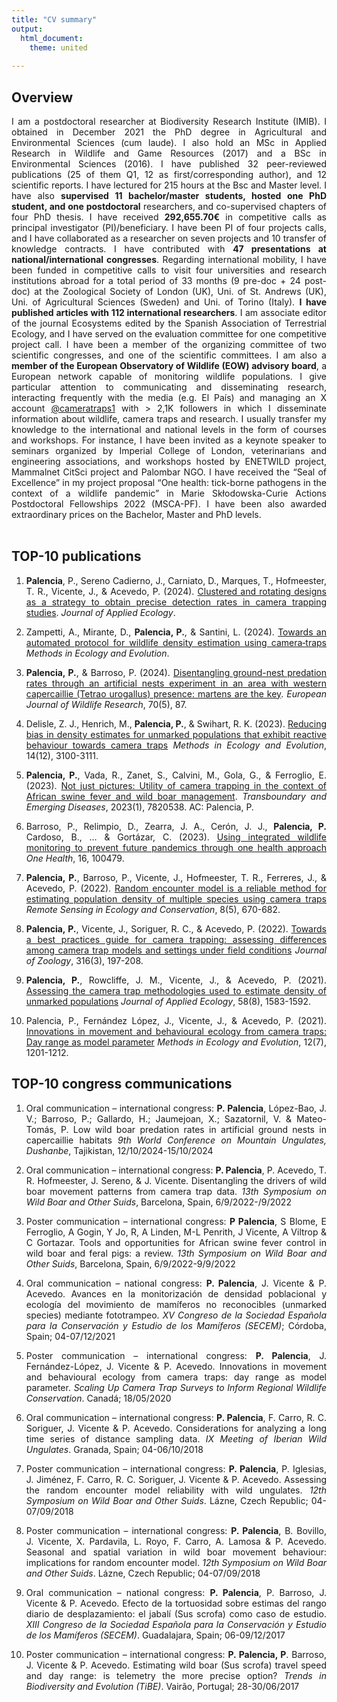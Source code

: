 ```yaml
---
title: "CV summary"
output: 
  html_document:
    theme: united
  
---
```

<style>
body {
text-align: justify}
</style>


## Overview
I am a postdoctoral researcher at Biodiversity Research Institute (IMIB). I obtained in December 2021 the PhD degree in Agricultural and Environmental Sciences (cum laude). I also hold an MSc in Applied Research in Wildlife and Game Resources (2017) and a BSc in Environmental Sciences (2016). I have published 32 peer-reviewed publications (25 of them Q1, 12 as first/corresponding author), and 12 scientific reports. I have lectured for 215 hours at the Bsc and Master level. I have also **supervised 11 bachelor/master students, hosted one PhD student, and one postdoctoral** researchers, and co-supervised chapters of four PhD thesis. I have received **292,655.70€** in competitive calls as principal investigator (PI)/beneficiary. I have been PI of four projects calls, and I have collaborated as a researcher on seven projects and 10 transfer of knowledge contracts. I have contributed with **47 presentations at national/international congresses**. Regarding international mobility, I have been funded in competitive calls to visit four universities and research institutions abroad for a total period of 33 months (9 pre-doc + 24 post-doc) at the Zoological Society of London (UK), Uni. of St. Andrews (UK), Uni. of Agricultural Sciences (Sweden) and Uni. of Torino (Italy). **I have published articles with 112 international researchers**. I am associate editor of the journal Ecosystems edited by the Spanish Association of Terrestrial Ecology, and I have served on the evaluation committee for one competitive project call. I have been a member of the organizing committee of two scientific congresses, and one of the scientific committees. I am also a **member of the European Observatory of Wildlife (EOW) advisory board**, a European network capable of monitoring wildlife populations. I give particular attention to communicating and disseminating research, interacting frequently with the media (e.g. El País) and managing an X account [@cameratraps1](https://x.com/cameratraps1) with > 2,1K followers in which I disseminate information about wildlife, camera traps and research. I usually transfer my knowledge to the international and national levels in the form of courses and workshops. For instance, I have been invited as a keynote speaker to seminars organized by Imperial College of London, veterinarians and engineering associations, and workshops hosted by ENETWILD project, Mammalnet CitSci project and Palombar NGO. I have received the “Seal of Excellence” in my project proposal “One health: tick-borne pathogens in the context of a wildlife pandemic” in Marie Skłodowska-Curie Actions Postdoctoral Fellowships 2022 (MSCA-PF). I have been also awarded extraordinary prices on the Bachelor, Master and PhD levels. 
<br/><br/>

## TOP-10 publications
1. **Palencia**, P., Sereno Cadierno, J., Carniato, D., Marques, T., Hofmeester, T. R., Vicente, J., & Acevedo, P. (2024). [Clustered and rotating designs as a strategy to obtain precise detection rates in camera trapping studies](https://besjournals.onlinelibrary.wiley.com/doi/full/10.1111/1365-2664.14690). *Journal of Applied Ecology*. 
	
2. Zampetti, A., Mirante, D., **Palencia, P.**, & Santini, L. (2024). [Towards an automated protocol for wildlife density estimation using camera‐traps](https://besjournals.onlinelibrary.wiley.com/doi/full/10.1111/2041-210X.14450) *Methods in Ecology and Evolution*. 
	
3. **Palencia, P.**, & Barroso, P. (2024). [Disentangling ground-nest predation rates through an artificial nests experiment in an area with western capercaillie (Tetrao urogallus) presence: martens are the key](https://link.springer.com/article/10.1007/s10344-024-01837-9). *European Journal of Wildlife Research*, 70(5), 87. 
	
4. Delisle, Z. J., Henrich, M., **Palencia, P.**, & Swihart, R. K. (2023). [Reducing bias in density estimates for unmarked populations that exhibit reactive behaviour towards camera traps](https://besjournals.onlinelibrary.wiley.com/doi/10.1111/2041-210X.14247) *Methods in Ecology and Evolution*, 14(12), 3100-3111. 
	
5. **Palencia, P.**, Vada, R., Zanet, S., Calvini, M., Gola, G., & Ferroglio, E. (2023). [Not just pictures: Utility of camera trapping in the context of African swine fever and wild boar management](https://onlinelibrary.wiley.com/doi/full/10.1155/2023/7820538?msockid=198d1e9a20b862c23d1d0b8b2110631c). *Transboundary and Emerging Diseases*, 2023(1), 7820538. AC: Palencia, P. 
	
6. Barroso, P., Relimpio, D., Zearra, J. A., Cerón, J. J., **Palencia, P.** Cardoso, B., ... & Gortázar, C. (2023). [Using integrated wildlife monitoring to prevent future pandemics through one health approach](https://www.sciencedirect.com/science/article/pii/S2352771422001112) *One Health*, 16, 100479. 
	
7. **Palencia, P.**, Barroso, P., Vicente, J., Hofmeester, T. R., Ferreres, J., & Acevedo, P. (2022). [Random encounter model is a reliable method for estimating population density of multiple species using camera traps](https://zslpublications.onlinelibrary.wiley.com/doi/full/10.1002/rse2.269) *Remote Sensing in Ecology and Conservation*, 8(5), 670-682. 
	
8. **Palencia, P.**, Vicente, J., Soriguer, R. C., & Acevedo, P. (2022). [Towards a best practices guide for camera trapping: assessing differences among camera trap models and settings under field conditions](https://zslpublications.onlinelibrary.wiley.com/doi/full/10.1111/jzo.12945) *Journal of Zoology*, 316(3), 197-208.  
	
9. **Palencia, P.**, Rowcliffe, J. M., Vicente, J., & Acevedo, P. (2021). [Assessing the camera trap methodologies used to estimate density of unmarked populations](https://besjournals.onlinelibrary.wiley.com/doi/10.1111/1365-2664.13913) *Journal of Applied Ecology*, 58(8), 1583-1592. 
	
10. Palencia, P., Fernández López, J., Vicente, J., & Acevedo, P. (2021). [Innovations in movement and behavioural ecology from camera traps: Day range as model parameter](https://besjournals.onlinelibrary.wiley.com/doi/10.1111/2041-210X.13609) *Methods in Ecology and Evolution*, 12(7), 1201-1212.


## TOP-10 congress communications
1. Oral communication – international congress: **P. Palencia**, López-Bao, J. V.; Barroso, P.; Gallardo, H.; Jaumejoan, X.; Sazatornil, V. & Mateo-Tomás, P. Low wild boar predation rates in artificial ground nests in capercaillie habitats *9th World Conference on Mountain Ungulates, Dushanbe*, Tajikistan, 12/10/2024-15/10/2024
	
2. Oral communication – international congress: **P. Palencia**, P. Acevedo, T. R. Hofmeester, J. Sereno, & J. Vicente. Disentangling the drivers of wild boar movement patterns from camera trap data. *13th Symposium on Wild Boar and Other Suids*, Barcelona, Spain, 6/9/2022-/9/2022
	
3. Poster communication – international congress: **P Palencia**, S Blome, E Ferroglio, A Gogin, Y Jo, R, A Linden, M-L Penrith, J Vicente, A Viltrop & C Gortazar. Tools and opportunities for African swine fever control in wild boar and feral pigs: a review. *13th Symposium on Wild Boar and Other Suids*, Barcelona, Spain, 6/9/2022-9/9/2022
	
4. Oral communication – national congress: **P. Palencia**, J. Vicente & P. Acevedo. Avances en la monitorización de densidad poblacional y ecología del movimiento de mamíferos no reconocibles (unmarked species) mediante fototrampeo. *XV Congreso de la Sociedad Española para la Conservación y Estudio de los Mamíferos (SECEM)*; Córdoba, Spain; 04-07/12/2021
	
5. Poster communication – international congress: **P. Palencia**, J. Fernández-López, J. Vicente & P. Acevedo. Innovations in movement and behavioural ecology from camera traps: day range as model parameter. *Scaling Up Camera Trap Surveys to Inform Regional Wildlife Conservation*. Canadá; 18/05/2020
	
6. Oral communication – international congress: **P. Palencia**, F. Carro, R. C. Soriguer, J. Vicente & P. Acevedo. Considerations for analyzing a long time series of distance sampling data. *IX Meeting of Iberian Wild Ungulates*. Granada, Spain; 04-06/10/2018
	
7. Poster communication – international congress: **P. Palencia**, P. Iglesias, J. Jiménez, F. Carro, R. C. Soriguer, J. Vicente & P. Acevedo. Assessing the random encounter model reliability with wild ungulates. *12th Symposium on Wild Boar and Other Suids*. Lázne, Czech Republic; 04-07/09/2018
	
8. Poster communication – international congress: **P. Palencia**, B. Bovillo, J. Vicente, X. Pardavila, L. Royo, F. Carro, A. Lamosa & P. Acevedo. Seasonal and spatial variation in wild boar movement behaviour: implications for random encounter model. *12th Symposium on Wild Boar and Other Suids*. Lázne, Czech Republic; 04-07/09/2018
	
9. Oral communication – national congress: **P. Palencia**, P. Barroso, J. Vicente & P. Acevedo. Efecto de la tortuosidad sobre estimas del rango diario de desplazamiento: el jabalí (Sus scrofa) como caso de estudio. *XIII Congreso de la Sociedad Española para la Conservación y Estudio de los Mamíferos (SECEM)*. Guadalajara, Spain; 06-09/12/2017
	
10. Poster communication – international congress: **P. Palencia, P**. Barroso, J. Vicente & P. Acevedo. Estimating wild boar (Sus scrofa) travel speed and day range: is telemetry the more precise option? *Trends in Biodiversity and Evolution (TiBE)*. Vairão, Portugal; 28-30/06/2017

<br/><br/>

